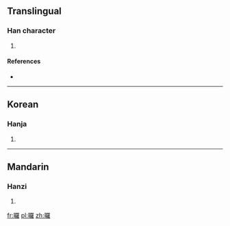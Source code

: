 ==Translingual==

===Han character===
{{Han char|rn=72|rad=日|as=19|sn=23|four=|canj=日田中土 (AWLG)|ids=⿰[[日]][[羅]]}}

# {{defn|Han|sort=日19}}

====References====
* {{Han ref|kx=0501.420|dkj=14264|dj=0872.180|hdz=21542.160|uh=66EA|ud=26346}}

----

==Korean==

===Hanja===
{{ko-hanja|hangeul=[[라]], [[나]]|eumhun=|rv=ra, na|mr=ra, na|y=la, na}}

# {{defn|lang=ko|sort=日19}}

----

==Mandarin==

===Hanzi===
{{cmn-hanzi|pin=[[luǒ]] ([[luo3]])|wg=lo<sup>3</sup>}}

# {{defn|lang=cmn|sort=日19}}

[[fr:曪]]
[[pl:曪]]
[[zh:曪]]
